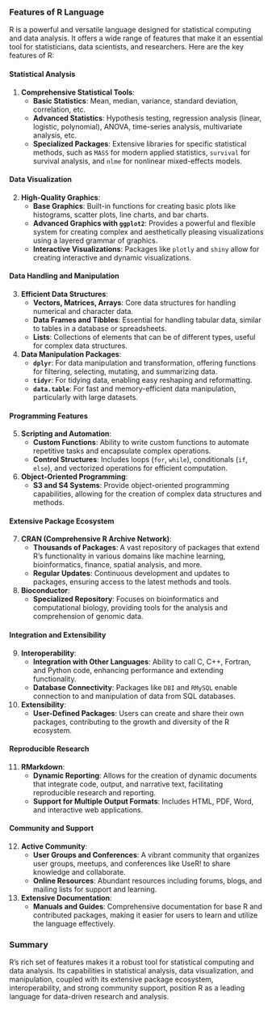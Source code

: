 ### Features of R Language

R is a powerful and versatile language designed for statistical computing and data analysis. It offers a wide range of features that make it an essential tool for statisticians, data scientists, and researchers. Here are the key features of R:

#### Statistical Analysis

1.  **Comprehensive Statistical Tools**:
    -   **Basic Statistics**: Mean, median, variance, standard deviation, correlation, etc.
    -   **Advanced Statistics**: Hypothesis testing, regression analysis (linear, logistic, polynomial), ANOVA, time-series analysis, multivariate analysis, etc.
    -   **Specialized Packages**: Extensive libraries for specific statistical methods, such as `MASS` for modern applied statistics, `survival` for survival analysis, and `nlme` for nonlinear mixed-effects models.

#### Data Visualization

2.  **High-Quality Graphics**:
    -   **Base Graphics**: Built-in functions for creating basic plots like histograms, scatter plots, line charts, and bar charts.
    -   **Advanced Graphics with `ggplot2`**: Provides a powerful and flexible system for creating complex and aesthetically pleasing visualizations using a layered grammar of graphics.
    -   **Interactive Visualizations**: Packages like `plotly` and `shiny` allow for creating interactive and dynamic visualizations.

#### Data Handling and Manipulation

3.  **Efficient Data Structures**:
    -   **Vectors, Matrices, Arrays**: Core data structures for handling numerical and character data.
    -   **Data Frames and Tibbles**: Essential for handling tabular data, similar to tables in a database or spreadsheets.
    -   **Lists**: Collections of elements that can be of different types, useful for complex data structures.
4.  **Data Manipulation Packages**:
    -   **`dplyr`**: For data manipulation and transformation, offering functions for filtering, selecting, mutating, and summarizing data.
    -   **`tidyr`**: For tidying data, enabling easy reshaping and reformatting.
    -   **`data.table`**: For fast and memory-efficient data manipulation, particularly with large datasets.

#### Programming Features

5.  **Scripting and Automation**:
    -   **Custom Functions**: Ability to write custom functions to automate repetitive tasks and encapsulate complex operations.
    -   **Control Structures**: Includes loops (`for`, `while`), conditionals (`if`, `else`), and vectorized operations for efficient computation.
6.  **Object-Oriented Programming**:
    -   **S3 and S4 Systems**: Provide object-oriented programming capabilities, allowing for the creation of complex data structures and methods.

#### Extensive Package Ecosystem

7.  **CRAN (Comprehensive R Archive Network)**:
    -   **Thousands of Packages**: A vast repository of packages that extend R’s functionality in various domains like machine learning, bioinformatics, finance, spatial analysis, and more.
    -   **Regular Updates**: Continuous development and updates to packages, ensuring access to the latest methods and tools.
8.  **Bioconductor**:
    -   **Specialized Repository**: Focuses on bioinformatics and computational biology, providing tools for the analysis and comprehension of genomic data.

#### Integration and Extensibility

9.  **Interoperability**:
    -   **Integration with Other Languages**: Ability to call C, C++, Fortran, and Python code, enhancing performance and extending functionality.
    -   **Database Connectivity**: Packages like `DBI` and `RMySQL` enable connection to and manipulation of data from SQL databases.
10. **Extensibility**:
    -   **User-Defined Packages**: Users can create and share their own packages, contributing to the growth and diversity of the R ecosystem.

#### Reproducible Research

11. **RMarkdown**:
    -   **Dynamic Reporting**: Allows for the creation of dynamic documents that integrate code, output, and narrative text, facilitating reproducible research and reporting.
    -   **Support for Multiple Output Formats**: Includes HTML, PDF, Word, and interactive web applications.

#### Community and Support

12. **Active Community**:
    -   **User Groups and Conferences**: A vibrant community that organizes user groups, meetups, and conferences like UseR! to share knowledge and collaborate.
    -   **Online Resources**: Abundant resources including forums, blogs, and mailing lists for support and learning.
13. **Extensive Documentation**:
    -   **Manuals and Guides**: Comprehensive documentation for base R and contributed packages, making it easier for users to learn and utilize the language effectively.

### Summary

R's rich set of features makes it a robust tool for statistical computing and data analysis. Its capabilities in statistical analysis, data visualization, and manipulation, coupled with its extensive package ecosystem, interoperability, and strong community support, position R as a leading language for data-driven research and analysis.

